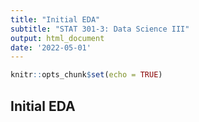 ```yaml
---
title: "Initial EDA"
subtitle: "STAT 301-3: Data Science III"
output: html_document
date: '2022-05-01'
---
```


```r
knitr::opts_chunk$set(echo = TRUE)
```

## Initial EDA
